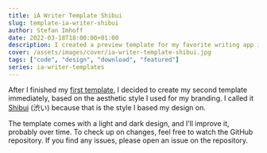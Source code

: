 ```yaml
---
title: iA Writer Template Shibui
slug: template-ia-writer-shibui
author: Stefan Imhoff
date: 2022-03-18T18:00:00+01:00
description: I created a preview template for my favorite writing app iA Writer
cover: /assets/images/cover/ia-writer-template-shibui.jpg
tags: ["code", "design", "download", "featured"]
series: ia-writer-templates
---
```


After I finished my [first template](/template-ia-writer-nanzan/), I decided to create my second template immediately, based on the aesthetic style I used for my branding. I called it [Shibui](https://github.com/kogakure/ia-writer-template-shibui) (渋い) because that is the style I based my design on.

The template comes with a light and dark design, and I’ll improve it, probably over time. To check up on changes, feel free to watch the GitHub repository. If you find any issues, please open an issue on the repository.

<Banner>
	<MoreLink
		href="https://github.com/kogakure/ia-writer-template-shibui"
		text="iA Writer Template Shibui on GitHub"
	/>
</Banner>
